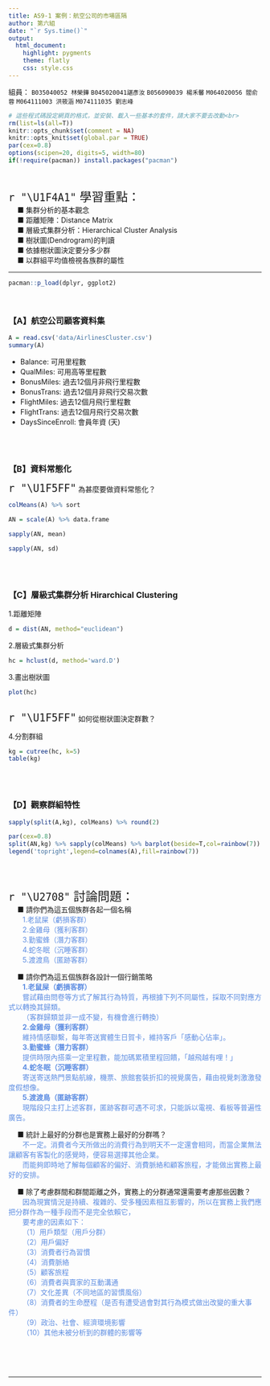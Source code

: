 ```yaml
---
title: AS9-1 案例：航空公司的市場區隔
author: 第六組
date: "`r Sys.time()`"
output: 
  html_document:
    highlight: pygments
    theme: flatly
    css: style.css
---
```

組員： `B035040052 林榮鏵` `B045020041諶彥汝` `B056090039 楊禾馨` `M064020056 閻俞蓉` `M064111003 洪筱涵` `M074111035 劉志峰`

```r
# 這些程式碼設定網頁的格式，並安裝、載入一些基本的套件，請大家不要去改動<br>
rm(list=ls(all=T))
knitr::opts_chunk$set(comment = NA)
knitr::opts_knit$set(global.par = TRUE)
par(cex=0.8)
options(scipen=20, digits=5, width=80)
if(!require(pacman)) install.packages("pacman")
```
<br>

<p class="wwl">
<span style="font-size:24px">`r "\U1F4A1"` 學習重點：</span><br>
&emsp; ■ 集群分析的基本觀念<br>
&emsp; ■ 距離矩陣：Distance Matrix<br>
&emsp; ■ 層級式集群分析：Hierarchical Cluster Analysis<br>
&emsp; ■ 樹狀圖(Dendrogram)的判讀<br>
&emsp; ■ 依據樹狀圖決定要分多少群<br>
&emsp; ■ 以群組平均值檢視各族群的屬性<br>
</p class="wwl">

<hr>

```r
pacman::p_load(dplyr, ggplot2)
```
<br>

### 【A】航空公司顧客資料集

```r
A = read.csv('data/AirlinesCluster.csv')
summary(A)
```

+ Balance: 可用里程數
+ QualMiles: 可用高等里程數
+ BonusMiles: 過去12個月非飛行里程數
+ BonusTrans: 過去12個月非飛行交易次數
+ FlightMiles: 過去12個月飛行里程數
+ FlightTrans: 過去12個月飛行交易次數
+ DaysSinceEnroll: 會員年資 (天)


<br><br>

### 【B】資料常態化

<span style="font-size:24px">`r "\U1F5FF"`</span>
為甚麼要做資料常態化？<br>
```r
colMeans(A) %>% sort
```

```r
AN = scale(A) %>% data.frame
```

```r
sapply(AN, mean)
```

```r
sapply(AN, sd)
```

<br><br>

### 【C】層級式集群分析 Hirarchical Clustering  

1.距離矩陣
```r
d = dist(AN, method="euclidean")
```

2.層級式集群分析
```r
hc = hclust(d, method='ward.D')
```

3.畫出樹狀圖
```r
plot(hc)
```
<br>
<span style="font-size:24px">`r "\U1F5FF"`</span>
如何從樹狀圖決定群數？<br>

4.分割群組 
```r
kg = cutree(hc, k=5)
table(kg)
```

<br><br>

### 【D】觀察群組特性

```r
sapply(split(A,kg), colMeans) %>% round(2) 
```

```r
par(cex=0.8)
split(AN,kg) %>% sapply(colMeans) %>% barplot(beside=T,col=rainbow(7))
legend('topright',legend=colnames(A),fill=rainbow(7))
```

<br><br>

<p class="qiz">
<span style="font-size:24px">`r "\U2708"` 討論問題：</span><br>
&emsp; ■ 請你們為這五個族群各起一個名稱<br>
&emsp;&emsp;<font color=#5D8DE2>1.老鼠屎（虧損客群）<br>
&emsp;&emsp;2.金雞母（獲利客群）<br>
&emsp;&emsp;3.勤蜜蜂（潛力客群）<br>
&emsp;&emsp;4.蛇冬眠（沉睡客群）<br>
&emsp;&emsp;5.渡渡鳥（匿跡客群）</font><br>

&emsp; ■ 請你們為這五個族群各設計一個行銷策略<br>
&emsp;&emsp;<font color=#5D8DE2>**1.老鼠屎（虧損客群）**<br>
&emsp;&emsp;嘗試藉由問卷等方式了解其行為特質，再根據下列不同屬性，採取不同對應方式以轉換其歸類。<br>
&emsp;&emsp;（客群歸類並非一成不變，有機會進行轉換）<br>
&emsp;&emsp;**2.金雞母（獲利客群）**<br>
&emsp;&emsp;維持情感聯繫，每年寄送實體生日賀卡，維持客戶「感動心佔率」。<br>
&emsp;&emsp;**3.勤蜜蜂（潛力客群）**<br>
&emsp;&emsp;提供時限內搭乘一定里程數，能加碼累積里程回饋，「越飛越有哩！」<br>
&emsp;&emsp;**4.蛇冬眠（沉睡客群）**<br>
&emsp;&emsp;寄送寄送熱門景點航線，機票、旅館套裝折扣的視覺廣告，藉由視覺刺激激發度假想像。<br>
&emsp;&emsp;**5.渡渡鳥（匿跡客群）**<br>
&emsp;&emsp;現階段只主打上述客群，匿跡客群可遇不可求，只能訴以電視、看板等普遍性廣告。</font><br>

&emsp; ■ 統計上最好的分群也是實務上最好的分群嗎？<br>
&emsp;&emsp;<font color=#5D8DE2>不一定。消費者今天所做出的消費行為到明天不一定還會相同，而當企業無法讓顧客有客製化的感覺時，便容易選擇其他企業。<br>
&emsp;&emsp;而能夠即時地了解每個顧客的偏好、消費脈絡和顧客旅程，才能做出實務上最好的安排。</font><br>

&emsp; ■ 除了考慮群間和群間距離之外，實務上的分群通常還需要考慮那些因數？<br>
&emsp;&emsp;<font color=#5D8DE2>因為現實情況是持續、複雜的、受多種因素相互影響的，所以在實務上我們應把分群作為一種手段而不是完全依賴它，<br>&emsp;&emsp;要考慮的因素如下：<br>
&emsp;&emsp;（1）用戶類型（用戶分群）<br>
&emsp;&emsp;（2）用戶偏好<br>
&emsp;&emsp;（3）消費者行為習慣<br>
&emsp;&emsp;（4）消費脈絡<br>
&emsp;&emsp;（5）顧客旅程<br>
&emsp;&emsp;（6）消費者與賣家的互動溝通<br>
&emsp;&emsp;（7）文化差異（不同地區的習慣風俗）<br>
&emsp;&emsp;（8）消費者的生命歷程（是否有遭受過會對其行為模式做出改變的重大事件）<br>
&emsp;&emsp;（9）政治、社會、經濟環境影響<br>
&emsp;&emsp;（10）其他未被分析到的群體的影響等</font><br>
</p class="qiz">

<br><br><br><hr>

